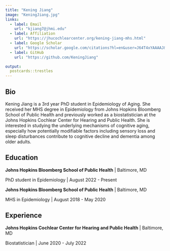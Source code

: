 ```yaml
---
title: "Kening Jiang"
image: "KeningJiang.jpg"
links:
  - label: Email
    url: "kjiang7@jhmi.edu"
  - label: Affiliation
    url: "https://jhucochlearcenter.org/kening-jiang-mhs.html"
  - label: Google Scholar
    url: "https://scholar.google.com/citations?hl=en&user=J64T4xYAAAAJ&view_op=list_works&authuser=1&sortby=pubdate"
  - label: GitHub
    url: "https://github.com/KeningJiang"

output:
  postcards::trestles
---
```

 
## Bio

Kening Jiang is a 3rd year PhD student in Epidemiology of Aging. She received her MHS degree in Epidemiology from Johns Hopkins Bloomberg School of Public Health and previously worked as a biostatistician at the Johns Hopkins Cochlear Center for Hearing and Public Health. She is interested in studying the underlying mechanisms of cognitive aging, especially how potentially modifiable factors including sensory loss and sleep disturbances contribute to cognitive decline and dementia among older adults.

## Education

**Johns Hopkins Bloomberg School of Public Health** | Baltimore, MD

PhD student in Epidemiology | August 2022 - Present

**Johns Hopkins Bloomberg School of Public Health** | Baltimore, MD

MHS in Epidemiology | August 2018 - May 2020

## Experience

**Johns Hopkins Cochlear Center for Hearing and Public Health** | Baltimore, MD 

Biostatistician | June 2020 - July 2022

